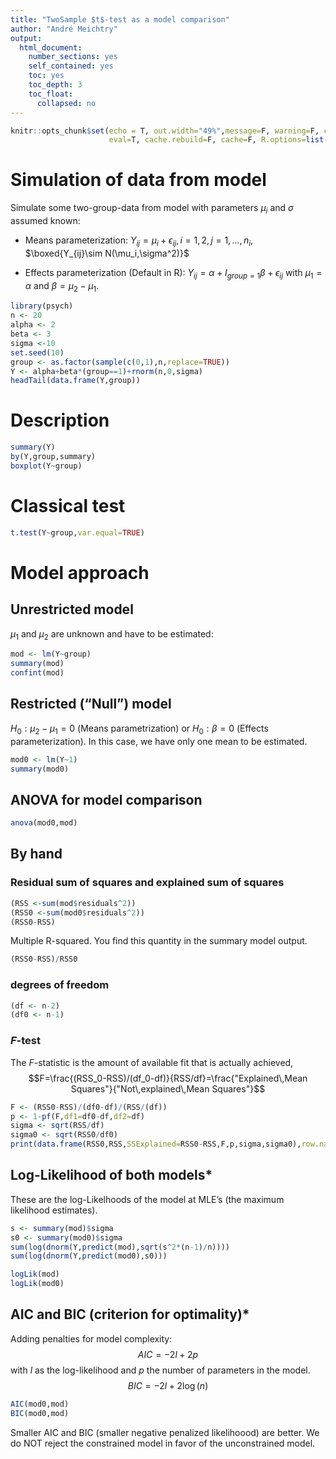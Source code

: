 ```yaml
---
title: "TwoSample $t$-test as a model comparison"
author: "André Meichtry"
output:
  html_document:
    number_sections: yes 
    self_contained: yes
    toc: yes
    toc_depth: 3
    toc_float:
      collapsed: no
---
```



```r
knitr::opts_chunk$set(echo = T, out.width="49%",message=F, warning=F, comment=NA,
                      eval=T, cache.rebuild=F, cache=F, R.options=list(digits=5,show.signif.stars=FALSE),dev.args=list(bg = 'transparent'))
```


# Simulation of data from model

Simulate some two-group-data from model with parameters $\mu_i$ and $\sigma$ assumed known:

* Means parameterization: $Y_{ij}=\mu_i+\epsilon_{ij}, i=1,2, j=1,...,n_i$, $\boxed{Y_{ij}\sim N(\mu_i,\sigma^2)}$

* Effects parameterization (Default in R): $Y_{ij}=\alpha+I_{group=1}\beta+\epsilon_{ij}$ with
  $\mu_1=\alpha$ and $\beta=\mu_2-\mu_1$.


```r
library(psych)
n <- 20
alpha <- 2
beta <- 3
sigma <-10
set.seed(10)
group <- as.factor(sample(c(0,1),n,replace=TRUE))
Y <- alpha+beta*(group==1)+rnorm(n,0,sigma)
headTail(data.frame(Y,group))
```


# Description
```r
summary(Y)
by(Y,group,summary)
boxplot(Y~group)
```


# Classical test
```r
t.test(Y~group,var.equal=TRUE)
```

# Model approach

## Unrestricted model

$\mu_1$ and $\mu_2$ are unknown and have to be estimated:

```r
mod <- lm(Y~group) 
summary(mod)
confint(mod)
```
## Restricted ("Null") model
$H_0: \mu_2-\mu_1=0$ (Means parametrization) or $H_0: \beta=0$ (Effects parameterization). In this case, we have only one mean to be estimated.
```r
mod0 <- lm(Y~1) 
summary(mod0)
```
## ANOVA for model comparison
```r
anova(mod0,mod)
```
## By hand
### Residual sum of squares and explained sum of squares
```r
(RSS <-sum(mod$residuals^2))
(RSS0 <-sum(mod0$residuals^2))
(RSS0-RSS)
```
Multiple R-squared. You find this quantity in the summary model output.

```r
(RSS0-RSS)/RSS0
```

### degrees of freedom
```r
(df <- n-2)
(df0 <- n-1)
```

### $F$-test
The $F$-statistic is the amount of available fit that is actually achieved,
$$F=\frac{(RSS_0-RSS)/(df_0-df)}{RSS/df}=\frac{"Explained\,Mean Squares"}{"Not\,explained\,Mean Squares"}$$
```r
F <- (RSS0-RSS)/(df0-df)/(RSS/(df))
p <- 1-pf(F,df1=df0-df,df2=df)
sigma <- sqrt(RSS/df)
sigma0 <- sqrt(RSS0/df0)
print(data.frame(RSS0,RSS,SSExplained=RSS0-RSS,F,p,sigma,sigma0),row.names=FALSE)
```
## Log-Likelihood of both models*

These are the log-Likelhoods of the model at MLE's (the maximum likelihood estimates).
```r
s <- summary(mod)$sigma
s0 <- summary(mod0)$sigma
sum(log(dnorm(Y,predict(mod),sqrt(s^2*(n-1)/n))))
sum(log(dnorm(Y,predict(mod0),s0)))
```
```r
logLik(mod)
logLik(mod0)
```
## AIC and BIC (criterion for optimality)*

Adding penalties for model complexity:
$$AIC=-2l+2p$$ with $l$ as the log-likelihood and $p$ the number of parameters in the model.
$$BIC=-2l+2\log(n)$$
```r
AIC(mod0,mod)
BIC(mod0,mod)
```
Smaller AIC and BIC (smaller negative penalized likelihoood) are better. We do NOT reject the constrained model in favor of the unconstrained model. 
